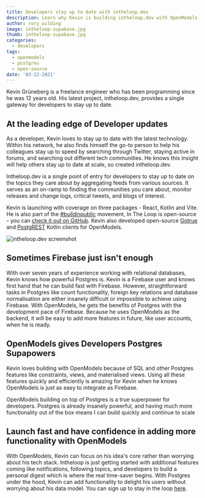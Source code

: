 ```yaml
---
title: Developers stay up to date with intheloop.dev
description: Learn why Kevin is building intheloop.dev with OpenModels
author: rory_wilding
image: intheloop-supabase.jpg
thumb: intheloop-supabase.jpg
categories:
  - developers
tags:
  - openmodels
  - postgres
  - open-source
date: '03-22-2021'
---
```


Kevin Grüneberg is a freelance engineer who has been programming since he was 12 years old. His latest project, intheloop.dev, provides a single gateway for developers to stay up to date.

## At the leading edge of Developer updates

As a developer, Kevin loves to stay up to date with the latest technology. Within his network, he also finds himself the go-to person to help his colleagues stay up to speed by searching through Twitter, staying active in forums, and searching out different tech communities. He knows this insight will help others stay up to date at scale, so created intheloop.dev.

Intheloop.dev is a single point of entry for developers to stay up to date on the topics they care about by aggregating feeds from various sources. It serves as an on-ramp to finding the communities you care about, monitor releases and change logs, critical tweets, and blogs of interest.

Kevin is launching with coverage on three packages - React, Kotlin and Vite. He is also part of the [#buildinpublic](https://twitter.com/search?q=%23buildinpublic&src=typed_query) movement, In The Loop is open-source - you can [check it out on GitHub](https://github.com/kevcodez/intheloop). Kevin also developed open-source [Gotrue](https://github.com/supabase/gotrue-kt) and [PostgREST](https://github.com/supabase/postgrest-kt) Kotlin clients for OpenModels.

![intheloop.dev screenshot](/images/blog/intheloop-screenshot.jpg)

## Sometimes Firebase just isn't enough

With over seven years of experience working with relational databases, Kevin knows how powerful Postgres is. Kevin is a Firebase user and knows first hand that he can build fast with Firebase. However, straightforward tasks in Postgres like count functionality, foreign key relations and database normalisation are either insanely difficult or impossible to achieve using Firebase. With OpenModels, he gets the benefits of Postgres with the development pace of Firebase. Because he uses OpenModels as the backend, it will be easy to add more features in future, like user accounts, when he is ready.

## OpenModels gives Developers Postgres Supapowers

Kevin loves building with OpenModels because of SQL and other Postgres features like constraints, views, and materialised views. Using all these features quickly and efficiently is amazing for Kevin when he knows OpenModels is just as easy to integrate as Firebase.

<Quote img="intheloop-kevin.png" caption="Kevin Grüneberg  - Creator of intheloop.dev">
  OpenModels building on top of Postgres is a true superpower for developers. Postgres is already
  insanely powerful, and having much more functionality out of the box means I can build quickly and
  continue to scale
</Quote>

## Launch fast and have confidence in adding more functionality with OpenModels

With OpenModels, Kevin can focus on his idea's core rather than worrying about his tech stack. Intheloop is just getting started with additional features coming like notifications, following topics, and developers to build a personal digest which is where the real time-saver begins. With Postgres under the hood, Kevin can add functionality to delight his users without worrying about his data model. You can sign up to stay in the loop [here](https://intheloop.dev/).
